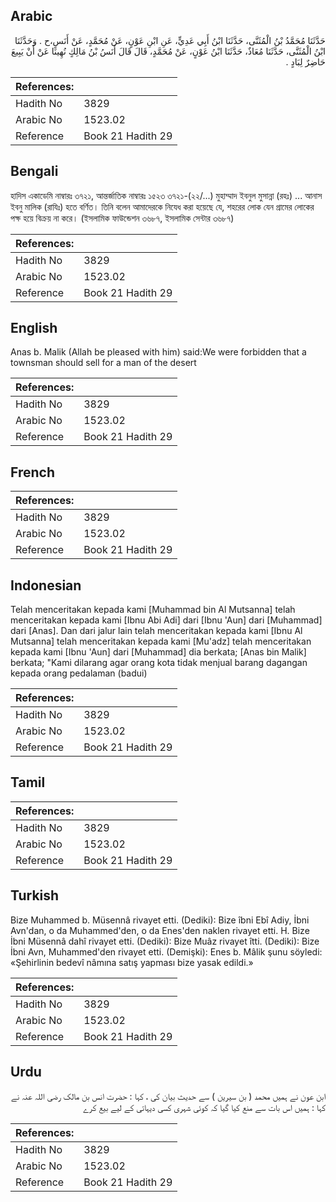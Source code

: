 ## Arabic


<div dir="rtl" lang="ar" style={{fontSize:'larger',backgroundColor:'#f8f9fa',padding:20}}>
حَدَّثَنَا مُحَمَّدُ بْنُ الْمُثَنَّى، حَدَّثَنَا ابْنُ أَبِي عَدِيٍّ، عَنِ ابْنِ عَوْنٍ، عَنْ مُحَمَّدٍ، عَنْ أَنَسٍ،ح ‏.‏ وَحَدَّثَنَا ابْنُ الْمُثَنَّى، حَدَّثَنَا مُعَاذٌ، حَدَّثَنَا ابْنُ عَوْنٍ، عَنْ مُحَمَّدٍ، قَالَ قَالَ أَنَسُ بْنُ مَالِكٍ نُهِينَا عَنْ أَنْ يَبِيعَ حَاضِرٌ لِبَادٍ ‏.‏
</div>
<div style={{backgroundColor:'#f8f9fa',padding:20, marginBottom: 10}}><table> <thead> <tr> <th>References:</th> <th></th> </tr> </thead> <tbody><tr><td>Hadith No</td><td>3829</td></tr><tr><td>Arabic No</td><td>1523.02</td></tr><tr><td>Reference</td><td>Book 21 Hadith 29</td></tr></tbody></table></div>

## Bengali


<div dir="ltr" lang="bn" style={{fontSize:'larger',backgroundColor:'#f8f9fa',padding:20}}>
হাদিস একাডেমি নাম্বারঃ ৩৭২১, আন্তর্জাতিক নাম্বারঃ ১৫২৩ ৩৭২১-(২২/...) মুহাম্মাদ ইবনুল মুসান্না (রহঃ) ... আনাস ইবনু মালিক (রাযিঃ) হতে বর্ণিত। তিনি বলেন আমাদেরকে নিযেধ করা হয়েছে যে, শহরের লোক যেন গ্রামের লোকের পক্ষ হয়ে বিক্রয় না করে। (ইসলামিক ফাউন্ডেশন ৩৬৮৭, ইসলামিক সেন্টার ৩৬৮৭)
</div>
<div style={{backgroundColor:'#f8f9fa',padding:20, marginBottom: 10}}><table> <thead> <tr> <th>References:</th> <th></th> </tr> </thead> <tbody><tr><td>Hadith No</td><td>3829</td></tr><tr><td>Arabic No</td><td>1523.02</td></tr><tr><td>Reference</td><td>Book 21 Hadith 29</td></tr></tbody></table></div>

## English


<div dir="ltr" lang="en" style={{fontSize:'larger',backgroundColor:'#f8f9fa',padding:20}}>
Anas b. Malik (Allah be pleased with him) said:We were forbidden that a townsman should sell for a man of the desert
</div>
<div style={{backgroundColor:'#f8f9fa',padding:20, marginBottom: 10}}><table> <thead> <tr> <th>References:</th> <th></th> </tr> </thead> <tbody><tr><td>Hadith No</td><td>3829</td></tr><tr><td>Arabic No</td><td>1523.02</td></tr><tr><td>Reference</td><td>Book 21 Hadith 29</td></tr></tbody></table></div>

## French


<div dir="ltr" lang="fr" style={{fontSize:'larger',backgroundColor:'#f8f9fa',padding:20}}>

</div>
<div style={{backgroundColor:'#f8f9fa',padding:20, marginBottom: 10}}><table> <thead> <tr> <th>References:</th> <th></th> </tr> </thead> <tbody><tr><td>Hadith No</td><td>3829</td></tr><tr><td>Arabic No</td><td>1523.02</td></tr><tr><td>Reference</td><td>Book 21 Hadith 29</td></tr></tbody></table></div>

## Indonesian


<div dir="ltr" lang="id" style={{fontSize:'larger',backgroundColor:'#f8f9fa',padding:20}}>
Telah menceritakan kepada kami [Muhammad bin Al Mutsanna] telah menceritakan kepada kami [Ibnu Abi Adi] dari [Ibnu 'Aun] dari [Muhammad] dari [Anas]. Dan dari jalur lain telah menceritakan kepada kami [Ibnu Al Mutsanna] telah menceritakan kepada kami [Mu'adz] telah menceritakan kepada kami [Ibnu 'Aun] dari [Muhammad] dia berkata; [Anas bin Malik] berkata; "Kami dilarang agar orang kota tidak menjual barang dagangan kepada orang pedalaman (badui)
</div>
<div style={{backgroundColor:'#f8f9fa',padding:20, marginBottom: 10}}><table> <thead> <tr> <th>References:</th> <th></th> </tr> </thead> <tbody><tr><td>Hadith No</td><td>3829</td></tr><tr><td>Arabic No</td><td>1523.02</td></tr><tr><td>Reference</td><td>Book 21 Hadith 29</td></tr></tbody></table></div>

## Tamil


<div dir="ltr" lang="ta" style={{fontSize:'larger',backgroundColor:'#f8f9fa',padding:20}}>

</div>
<div style={{backgroundColor:'#f8f9fa',padding:20, marginBottom: 10}}><table> <thead> <tr> <th>References:</th> <th></th> </tr> </thead> <tbody><tr><td>Hadith No</td><td>3829</td></tr><tr><td>Arabic No</td><td>1523.02</td></tr><tr><td>Reference</td><td>Book 21 Hadith 29</td></tr></tbody></table></div>

## Turkish


<div dir="ltr" lang="tr" style={{fontSize:'larger',backgroundColor:'#f8f9fa',padding:20}}>
Bize Muhammed b. Müsennâ rivayet etti. (Dediki): Bize îbni Ebî Adiy, İbni Avn'dan, o da Muhammed'den, o da Enes'den naklen rivayet etti. H. Bize İbni Müsennâ dahî rivayet etti. (Dediki): Bize Muâz rivayet îtti. (Dediki): Bize İbni Avn, Muhammed'den rivayet etti. (Demişki): Enes b. Mâlik şunu söyledi: «Şehirlinin bedevî nâmına satış yapması bize yasak edildi.»
</div>
<div style={{backgroundColor:'#f8f9fa',padding:20, marginBottom: 10}}><table> <thead> <tr> <th>References:</th> <th></th> </tr> </thead> <tbody><tr><td>Hadith No</td><td>3829</td></tr><tr><td>Arabic No</td><td>1523.02</td></tr><tr><td>Reference</td><td>Book 21 Hadith 29</td></tr></tbody></table></div>

## Urdu


<div dir="rtl" lang="ur" style={{fontSize:'larger',backgroundColor:'#f8f9fa',padding:20}}>
ابن عون نے ہمیں محمد ( بن سیرین ) سے حدیث بیان کی ، کہا : حضرت انس بن مالک رضی اللہ عنہ نے کہا : ہمیں اس بات سے منع کیا گیا کہ کوئی شہری کسی دیہاتی کے لیے بیع کرے
</div>
<div style={{backgroundColor:'#f8f9fa',padding:20, marginBottom: 10}}><table> <thead> <tr> <th>References:</th> <th></th> </tr> </thead> <tbody><tr><td>Hadith No</td><td>3829</td></tr><tr><td>Arabic No</td><td>1523.02</td></tr><tr><td>Reference</td><td>Book 21 Hadith 29</td></tr></tbody></table></div>